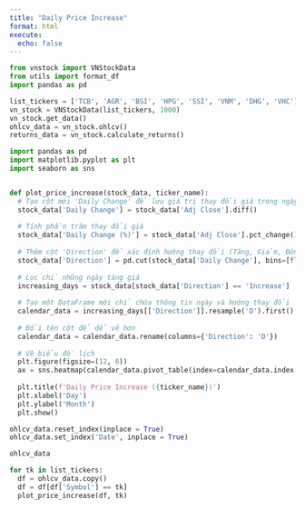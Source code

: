 ```yaml
---
title: "Daily Price Increase"
format: html
execute:
  echo: false
---
```


```python
from vnstock import VNStockData
from utils import format_df
import pandas as pd
```

```python
list_tickers = ['TCB', 'AGR', 'BSI', 'HPG', 'SSI', 'VNM', 'DHG', 'VHC']
vn_stock = VNStockData(list_tickers, 1000)
vn_stock.get_data()
ohlcv_data = vn_stock.ohlcv()
returns_data = vn_stock.calculate_returns()
```


```python
import pandas as pd
import matplotlib.pyplot as plt
import seaborn as sns


def plot_price_increase(stock_data, ticker_name):
  # Tạo cột mới 'Daily Change' để lưu giá trị thay đổi giá trong ngày
  stock_data['Daily Change'] = stock_data['Adj Close'].diff()
  
  # Tính phần trăm thay đổi giá
  stock_data['Daily Change (%)'] = stock_data['Adj Close'].pct_change() * 100
  
  # Thêm cột 'Direction' để xác định hướng thay đổi (Tăng, Giảm, Đứng giá)
  stock_data['Direction'] = pd.cut(stock_data['Daily Change'], bins=[float('-inf'), 0, float('inf')], labels=['Decrease', 'Increase'])
  
  # Lọc chỉ những ngày tăng giá
  increasing_days = stock_data[stock_data['Direction'] == 'Increase']
  
  # Tạo một DataFrame mới chỉ chứa thông tin ngày và hướng thay đổi
  calendar_data = increasing_days[['Direction']].resample('D').first()
  
  # Đổi tên cột để dễ vẽ hơn
  calendar_data = calendar_data.rename(columns={'Direction': 'D'})
  
  # Vẽ biểu đồ lịch
  plt.figure(figsize=(12, 6))
  ax = sns.heatmap(calendar_data.pivot_table(index=calendar_data.index.month, columns=calendar_data.index.day, aggfunc='count', fill_value=0), cmap="RdYlGn", annot=True, fmt='g', cbar=True)
  
  plt.title(f'Daily Price Increase ({ticker_name})')
  plt.xlabel('Day')
  plt.ylabel('Month')
  plt.show()

```

```python
ohlcv_data.reset_index(inplace = True)
ohlcv_data.set_index('Date', inplace = True)
```

```python
ohlcv_data
```


```python
for tk in list_tickers:
  df = ohlcv_data.copy()
  df = df[df['Symbol'] == tk]
  plot_price_increase(df, tk)

```
